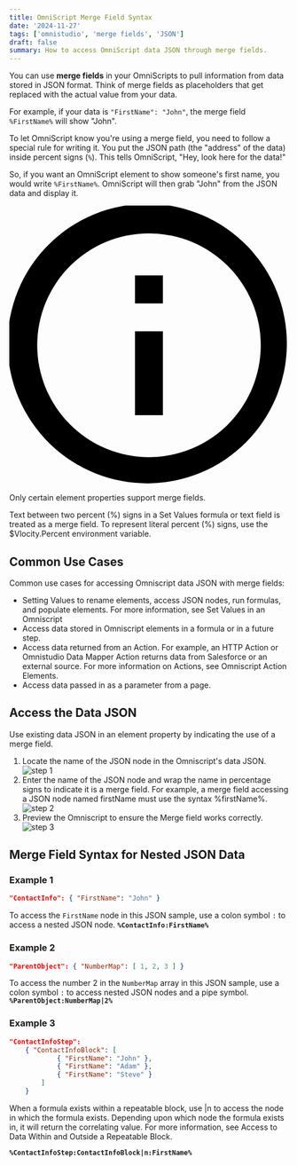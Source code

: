 ```yaml
---
title: OmniScript Merge Field Syntax
date: '2024-11-27'
tags: ['omnistudio', 'merge fields', 'JSON']
draft: false
summary: How to access OmniScript data JSON through merge fields.
---
```


You can use **merge fields** in your OmniScripts to pull information from data stored in JSON format. Think of merge fields as placeholders that get replaced with the actual value from your data. 

For example, if your data is `"FirstName": "John"`, the merge field `%FirstName%` will show "John".

To let OmniScript know you're using a merge field, you need to follow a special rule for writing it. You put the JSON path (the "address" of the data) inside percent signs (`%`). This tells OmniScript, "Hey, look here for the data!"

So, if you want an OmniScript element to show someone's first name, you would write `%FirstName%`. OmniScript will then grab "John" from the JSON data and display it.

<div class="bg-indigo-100 border-t-4 border-indigo-500 rounded-b text-indigo-900 px-4 py-3 shadow-md" role="alert">
  <div class="flex">
    <div class="py-1"><svg class="fill-current h-6 w-6 text-indigo-500 mr-4" xmlns="http://www.w3.org/2000/svg" viewBox="0 0 20 20"><path d="M2.93 17.07A10 10 0 1 1 17.07 2.93 10 10 0 0 1 2.93 17.07zm12.73-1.41A8 8 0 1 0 4.34 4.34a8 8 0 0 0 11.32 11.32zM9 11V9h2v6H9v-4zm0-6h2v2H9V5z"/></svg></div>
    <div>
      <p class="text-sm">Only certain element properties support merge fields.</p>
      <p class="text-sm">Text between two percent (%) signs in a Set Values formula or text field is treated as a merge field. To represent literal percent (%) signs, use the $Vlocity.Percent environment variable.</p>
    </div>
  </div>
</div>

## Common Use Cases
Common use cases for accessing Omniscript data JSON with merge fields:

- Setting Values to rename elements, access JSON nodes, run formulas, and populate elements. For more information, see Set Values in an Omniscript
- Access data stored in Omniscript elements in a formula or in a future step.
- Access data returned from an Action. For example, an HTTP Action or Omnistudio Data Mapper Action returns data from Salesforce or an external source. For more information on Actions, see Omniscript Action Elements.
- Access data passed in as a parameter from a page.

## Access the Data JSON
Use existing data JSON in an element property by indicating the use of a merge field.

1. Locate the name of the JSON node in the Omniscript's data JSON.
![step 1](/static/images/merge-field-1.png)
2. Enter the name of the JSON node and wrap the name in percentage signs to indicate it is a merge field. For example, a merge field accessing a JSON node named firstName must use the syntax %firstName%.
![step 2](/static/images/merge-field-2.png)
3. Preview the Omniscript to ensure the Merge field works correctly.
![step 3](/static/images/merge-field-3.png)

## Merge Field Syntax for Nested JSON Data

### Example 1
```JSON
"ContactInfo": { "FirstName": "John" }
```
To access the `FirstName` node in this JSON sample, use a colon symbol `:` to access a nested JSON node.  **`%ContactInfo:FirstName%`**

### Example 2
```JSON
"ParentObject": { "NumberMap": [ 1, 2, 3 ] }
```
To access the number 2 in the `NumberMap` array in this JSON sample, use a colon symbol `:` to access nested JSON nodes and a pipe symbol. **`%ParentObject:NumberMap|2%`**

### Example 3
```JSON
"ContactInfoStep": 
    { "ContactInfoBlock": [ 
            { "FirstName": "John" }, 
            { "FirstName": "Adam" }, 
            { "FirstName": "Steve" } 
        ] 
    }
```
When a formula exists within a repeatable block, use |n to access the node in which the formula exists. Depending upon which node the formula exists in, it will return the correlating value. For more information, see Access to Data Within and Outside a Repeatable Block.

**`%ContactInfoStep:ContactInfoBlock|n:FirstName%`**